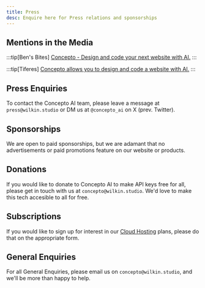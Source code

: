 ```yaml
---
title: Press
desc: Enquire here for Press relations and sponsorships
---
```



## Mentions in the Media

<YouTube id="https://www.youtube.com/watch?v=6I7Z5Dj8k98" />

:::tip[Ben's Bites]
[Concepto - Design and code your next website with AI.](https://bensbites.beehiiv.com/p/daily-digest-china-japan)
:::

:::tip[Tiferes]
[Concepto allows you to design and code a website with AI.](https://tiferes.beehiiv.com/p/tiferes-ai-future-newsletter-issue-27#:~:text=Concepto%20allows%20you%20to%20design%20and%20code%20a%20website%20with%20AI.)
:::

## Press Enquiries

To contact the Concepto AI team, please leave a message at `press@wilkin.studio` or DM us at `@concepto_ai` on X (prev. Twitter).

## Sponsorships

We are open to paid sponsorships, but we are adamant that no advertisements or paid promotions feature on our website or products.

## Donations

If you would like to donate to Concepto AI to make API keys free for all, please get in touch with us at `concepto@wilkin.studio`. We'd love to make this tech accesible to all for free.

## Subscriptions

If you would like to sign up for interest in our [Cloud Hosting](https://concepto-docs.vercel.app/cloud-hosted/) plans, please do that on the appropriate form.

## General Enquiries

For all General Enquiries, please email us on `concepto@wilkin.studio`, and we'll be more than happy to help.
